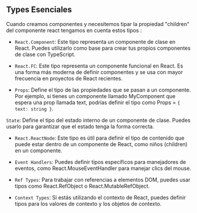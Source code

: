 ## Types Esenciales

Cuando creamos componentes y necesitemos tipar la propiedad "children" del componente react tengamos en cuenta estos tipos :

- `React.Component`: Este tipo representa un componente de clase en React. Puedes utilizarlo como base para crear tus propios componentes de clase con TypeScript.

- `React.FC`: Este tipo representa un componente funcional en React. Es una forma más moderna de definir componentes y se usa con mayor frecuencia en proyectos de React recientes.

- `Props`: Define el tipo de las propiedades que se pasan a un componente. Por ejemplo, si tienes un componente llamado MyComponent que espera una prop llamada text, 
podrías definir el tipo como Props = `{ text: string }`.

`State`: Define el tipo del estado interno de un componente de clase. Puedes usarlo para garantizar que el estado tenga la forma correcta.

- `React.ReactNode`: Este tipo es útil para definir el tipo de contenido que puede estar dentro de un componente de React, como niños (children) en un componente.

- `Event Handlers`: Puedes definir tipos específicos para manejadores de eventos, como React.MouseEventHandler para manejar clics del mouse.

- `Ref Types`: Para trabajar con referencias a elementos DOM, puedes usar tipos como React.RefObject o React.MutableRefObject.

- `Context Types`: Si estás utilizando el contexto de React, puedes definir tipos para los valores de contexto y los objetos de contexto.